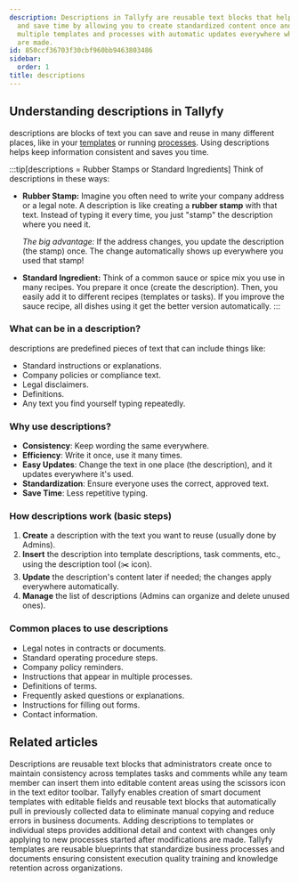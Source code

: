 ```yaml
---
description: Descriptions in Tallyfy are reusable text blocks that help maintain consistency
  and save time by allowing you to create standardized content once and use it across
  multiple templates and processes with automatic updates everywhere when changes
  are made.
id: 850ccf36703f30cbf960bb9463803486
sidebar:
  order: 1
title: descriptions
---
```


## Understanding descriptions in Tallyfy

descriptions are blocks of text you can save and reuse in many different places, like in your [templates](/products/pro/documenting/templates/) or running [processes](/products/pro/tracking-and-tasks/processes/). Using descriptions helps keep information consistent and saves you time.

:::tip[descriptions = Rubber Stamps or Standard Ingredients]
Think of descriptions in these ways:

- **Rubber Stamp:** Imagine you often need to write your company address or a legal note. A description is like creating a **rubber stamp** with that text. Instead of typing it every time, you just "stamp" the description where you need it.

  *The big advantage:* If the address changes, you update the description (the stamp) once. The change automatically shows up everywhere you used that stamp!

- **Standard Ingredient:** Think of a common sauce or spice mix you use in many recipes. You prepare it once (create the description). Then, you easily add it to different recipes (templates or tasks). If you improve the sauce recipe, all dishes using it get the better version automatically.
:::

### What can be in a description?

descriptions are predefined pieces of text that can include things like:
- Standard instructions or explanations.
- Company policies or compliance text.
- Legal disclaimers.
- Definitions.
- Any text you find yourself typing repeatedly.

### Why use descriptions?

- **Consistency**: Keep wording the same everywhere.
- **Efficiency**: Write it once, use it many times.
- **Easy Updates**: Change the text in one place (the description), and it updates everywhere it's used.
- **Standardization**: Ensure everyone uses the correct, approved text.
- **Save Time**: Less repetitive typing.

### How descriptions work (basic steps)

1. **Create** a description with the text you want to reuse (usually done by Admins).
2. **Insert** the description into template descriptions, task comments, etc., using the description tool (✂️ icon).
3. **Update** the description's content later if needed; the changes apply everywhere automatically.
4. **Manage** the list of descriptions (Admins can organize and delete unused ones).

### Common places to use descriptions

- Legal notes in contracts or documents.
- Standard operating procedure steps.
- Company policy reminders.
- Instructions that appear in multiple processes.
- Definitions of terms.
- Frequently asked questions or explanations.
- Instructions for filling out forms.
- Contact information.


<PageTree />


## Related articles
<CardGrid>
<LinkTitleCard header="<b>Snippets > Use descriptions</b>" href="/products/pro/documenting/templates/snippets/how-can-i-use-snippets-to-simplify-workflow-in-tallyfy/" > Descriptions are reusable text blocks that administrators create once to maintain consistency across templates tasks and comments while any team member can insert them into editable content areas using the scissors icon in the text editor toolbar. </LinkTitleCard>
<LinkTitleCard header="<b>Features > Fill in the blanks</b>" href="/products/pro/tutorials/features/fill-in-the-blanks/" > Tallyfy enables creation of smart document templates with editable fields and reusable text blocks that automatically pull in previously collected data to eliminate manual copying and reduce errors in business documents. </LinkTitleCard>
<LinkTitleCard header="<b>Edit Templates > Add a description to a template</b>" href="/products/pro/documenting/templates/edit-templates/add-description/" > Adding descriptions to templates or individual steps provides additional detail and context with changes only applying to new processes started after modifications are made. </LinkTitleCard>
<LinkTitleCard header="<b>Documenting > Templates</b>" href="/products/pro/documenting/templates/" > Tallyfy templates are reusable blueprints that standardize business processes and documents ensuring consistent execution quality training and knowledge retention across organizations. </LinkTitleCard>
</CardGrid>